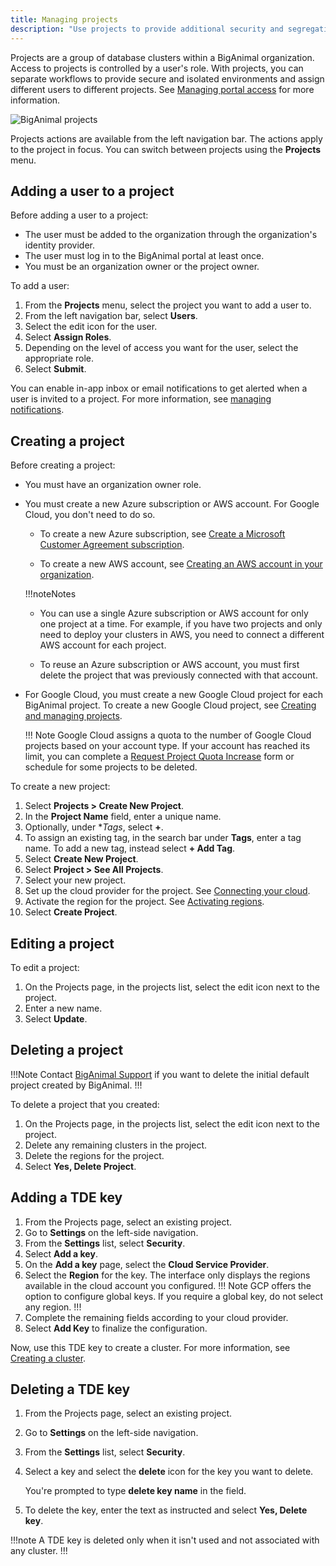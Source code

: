 ```yaml
---
title: Managing projects
description: "Use projects to provide additional security and segregation to workflows within your organization"
---
```


Projects are a group of database clusters within a BigAnimal organization. Access to projects is controlled by a user's role. With projects, you can separate workflows to provide secure and isolated environments and assign different users to different projects. See [Managing portal access](/biganimal/release/administering_cluster/01_portal_access) for more information.

![BigAnimal projects](images/projects.jpg)

Projects actions are available from the left navigation bar. The actions apply to the project in focus. You can switch between projects using the **Projects** menu.

## Adding a user to a project
Before adding a user to a project: 
- The user must be added to the organization through the organization's identity provider.
- The user must log in to the BigAnimal portal at least once.
- You must be an organization owner or the project owner.

To add a user: 
1. From the **Projects** menu, select the project you want to add a user to.
1.  From the left navigation bar, select **Users**.
2.  Select the edit icon for the user.
3.  Select **Assign Roles**.
4.  Depending on the level of access you want for the user, select the appropriate role.
5.  Select **Submit**.

You can enable in-app inbox or email notifications to get alerted when a user is invited to a project. For more information, see [managing notifications](notifications/#manage-notifications).

## Creating a project

Before creating a project: 

- You must have an organization owner role.

- You must create a new Azure subscription or AWS account. For Google Cloud, you don't need to do so. 

  - To create a new Azure subscription, see [Create a Microsoft Customer Agreement subscription](https://learn.microsoft.com/en-us/azure/cost-management-billing/manage/create-subscription).

  - To create a new AWS account, see [Creating an AWS account in your organization](https://docs.aws.amazon.com/organizations/latest/userguide/orgs_manage_accounts_create.html).

  !!!noteNotes
     - You can use a single Azure subscription or AWS account for only one project at a time. For example, if you have two projects and only need to deploy your clusters in AWS, you need to connect a different AWS account for each project.

     - To reuse an Azure subscription or AWS account, you must first delete the project that was previously connected with that account.

- For Google Cloud, you must create a new Google Cloud project for each BigAnimal project. To create a new Google Cloud project, see [Creating and managing projects](https://cloud.google.com/resource-manager/docs/creating-managing-projects). 

  !!! Note
      Google Cloud assigns a quota to the number of Google Cloud projects based on your account type. If your account has reached its limit, you can complete a [Request Project Quota Increase](https://support.google.com/code/contact/project_quota_increase) form or schedule for some projects to be deleted.  

To create a new project:

1. Select **Projects > Create New Project**.
1. In the **Project Name** field, enter a unique name.
1. Optionally, under **Tags*, select **+**.
1. To assign an existing tag, in the search bar under **Tags**, enter a tag name. To add a new tag, instead select **+ Add Tag**.
1. Select **Create New Project**.
1. Select **Project > See All Projects**.
1. Select your new project.
1. Set up the cloud provider for the project. See [Connecting your cloud](/biganimal/latest/getting_started/02_connecting_to_your_cloud/).
1. Activate the region for the project. See [Activating regions](/biganimal/latest/getting_started/activating_regions/).
1. Select **Create Project**.


## Editing a project

To edit a project:
1. On the Projects page, in the projects list, select the edit icon next to the project.
1. Enter a new name.
1. Select **Update**.


## Deleting a project

!!!Note 
Contact [BigAnimal Support](/biganimal/release/overview/support) if you want to delete the initial default project created by BigAnimal.
!!!

To delete a project that you created:

1. On the Projects page, in the projects list, select the edit icon next to the project.
1. Delete any remaining clusters in the project.
1. Delete the regions for the project.
1. Select **Yes, Delete Project**.

## Adding a TDE key

1. From the Projects page, select an existing project.
1. Go to **Settings** on the left-side navigation.
1. From the **Settings** list, select **Security**.
1. Select **Add a key**. 
1. On the **Add a key** page, select the **Cloud Service Provider**. 
1. Select the **Region** for the key. The interface only displays the regions available in the cloud account you configured.
   !!! Note 
   GCP offers the option to configure global keys. If you require a global key, do not select any region.
   !!! 
1. Complete the remaining fields according to your cloud provider. 
1. Select **Add Key** to finalize the configuration.

Now, use this TDE key to create a cluster. For more information, see [Creating a cluster](/biganimal/release/getting_started/creating_a_cluster/#security).

## Deleting a TDE key 

1. From the Projects page, select an existing project.

1. Go to **Settings** on the left-side navigation.

1. From the **Settings** list, select **Security**. 

1. Select a key and select the **delete** icon for the key you want to delete. 
   
   You're prompted to type **delete key name** in the field.

1. To delete the key, enter the text as instructed and select **Yes, Delete key**. 

!!!note
A TDE key is deleted only when it isn't used and not associated with any cluster.
!!!
